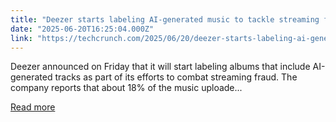 ```yaml
---
title: "Deezer starts labeling AI-generated music to tackle streaming fraud"
date: "2025-06-20T16:25:04.000Z"
link: "https://techcrunch.com/2025/06/20/deezer-starts-labeling-ai-generated-music-to-tackle-streaming-fraud/"
---
```


Deezer announced on Friday that it will start labeling albums that include AI-generated tracks as part of its efforts to combat streaming fraud. The company reports that about 18% of the music uploade...

[Read more](https://techcrunch.com/2025/06/20/deezer-starts-labeling-ai-generated-music-to-tackle-streaming-fraud/)
